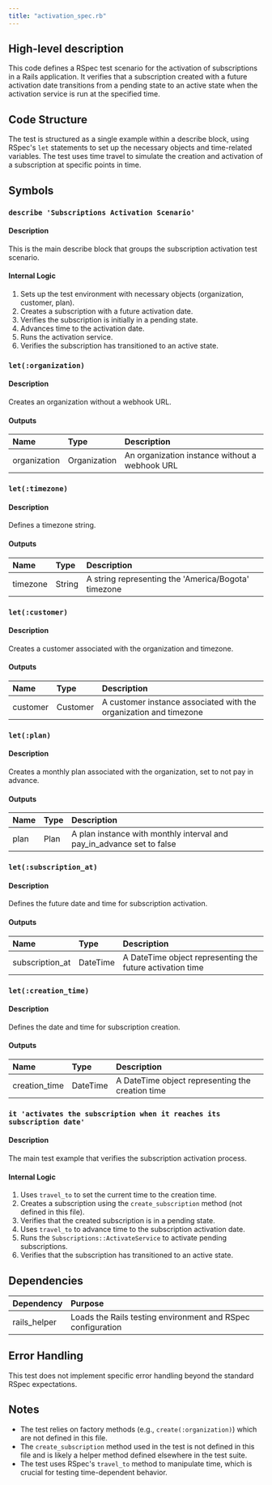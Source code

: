 ```yaml
---
title: "activation_spec.rb"
---
```


## High-level description
This code defines a RSpec test scenario for the activation of subscriptions in a Rails application. It verifies that a subscription created with a future activation date transitions from a pending state to an active state when the activation service is run at the specified time.

## Code Structure
The test is structured as a single example within a describe block, using RSpec's `let` statements to set up the necessary objects and time-related variables. The test uses time travel to simulate the creation and activation of a subscription at specific points in time.

## Symbols

### `describe 'Subscriptions Activation Scenario'`
#### Description
This is the main describe block that groups the subscription activation test scenario.

#### Internal Logic
1. Sets up the test environment with necessary objects (organization, customer, plan).
2. Creates a subscription with a future activation date.
3. Verifies the subscription is initially in a pending state.
4. Advances time to the activation date.
5. Runs the activation service.
6. Verifies the subscription has transitioned to an active state.

### `let(:organization)`
#### Description
Creates an organization without a webhook URL.

#### Outputs
| Name | Type | Description |
|:-----|:-----|:------------|
| organization | Organization | An organization instance without a webhook URL |

### `let(:timezone)`
#### Description
Defines a timezone string.

#### Outputs
| Name | Type | Description |
|:-----|:-----|:------------|
| timezone | String | A string representing the 'America/Bogota' timezone |

### `let(:customer)`
#### Description
Creates a customer associated with the organization and timezone.

#### Outputs
| Name | Type | Description |
|:-----|:-----|:------------|
| customer | Customer | A customer instance associated with the organization and timezone |

### `let(:plan)`
#### Description
Creates a monthly plan associated with the organization, set to not pay in advance.

#### Outputs
| Name | Type | Description |
|:-----|:-----|:------------|
| plan | Plan | A plan instance with monthly interval and pay_in_advance set to false |

### `let(:subscription_at)`
#### Description
Defines the future date and time for subscription activation.

#### Outputs
| Name | Type | Description |
|:-----|:-----|:------------|
| subscription_at | DateTime | A DateTime object representing the future activation time |

### `let(:creation_time)`
#### Description
Defines the date and time for subscription creation.

#### Outputs
| Name | Type | Description |
|:-----|:-----|:------------|
| creation_time | DateTime | A DateTime object representing the creation time |

### `it 'activates the subscription when it reaches its subscription date'`
#### Description
The main test example that verifies the subscription activation process.

#### Internal Logic
1. Uses `travel_to` to set the current time to the creation time.
2. Creates a subscription using the `create_subscription` method (not defined in this file).
3. Verifies that the created subscription is in a pending state.
4. Uses `travel_to` to advance time to the subscription activation date.
5. Runs the `Subscriptions::ActivateService` to activate pending subscriptions.
6. Verifies that the subscription has transitioned to an active state.

## Dependencies
| Dependency | Purpose |
|:-----------|:--------|
| rails_helper | Loads the Rails testing environment and RSpec configuration |

## Error Handling
This test does not implement specific error handling beyond the standard RSpec expectations.

## Notes
- The test relies on factory methods (e.g., `create(:organization)`) which are not defined in this file.
- The `create_subscription` method used in the test is not defined in this file and is likely a helper method defined elsewhere in the test suite.
- The test uses RSpec's `travel_to` method to manipulate time, which is crucial for testing time-dependent behavior.